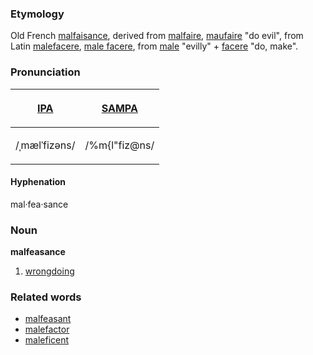 ===Etymology===
Old French [[malfaisance]], derived from [[malfaire]], [[maufaire]] "do evil", from Latin [[malefacere]], [[male facere]], from [[male]] "evilly" + [[facere]] "do, make".

===Pronunciation===
{| border=1 cellpadding=5
! [[w:IPA|IPA]] !! [[w:SAMPA|SAMPA]]
|-
| /ˌmælˈfizəns/ || /%m{l"fiz@ns/
|}

====Hyphenation====
mal·fea·sance

===Noun===
'''malfeasance'''
# [[wrongdoing]]

===Related words===
* [[malfeasant]]
* [[malefactor]]
* [[maleficent]]